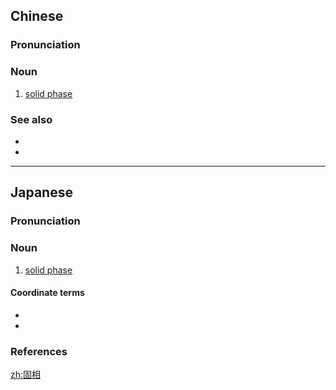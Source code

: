 ==Chinese==
{{zh-forms}}

===Pronunciation===
{{zh-pron
|m=gùxiàng
|c=gu3 soeng3
|cat=n
}}

===Noun===
{{zh-noun}}

# {{lb|zh|physics}} [[solid phase]]

===See also===
* {{zh-l|液相}}
* {{zh-l|氣相}}

----

==Japanese==
{{ja-kanjitab|こ|そう|yomi=o}}

===Pronunciation===
{{ja-pron|yomi=o|こそう|acc=0|acc_ref=DJR}}

===Noun===
{{ja-noun|こそう|hhira=こさう}}

# {{lb|ja|physics|sort=こそう}} [[solid phase]]

====Coordinate terms====
* {{ja-r|液相|えきそう|[[liquid phase]]}}
* {{ja-r|気相|きそう|[[gaseous phase]]}}

===References===
<references/>

[[zh:固相]]